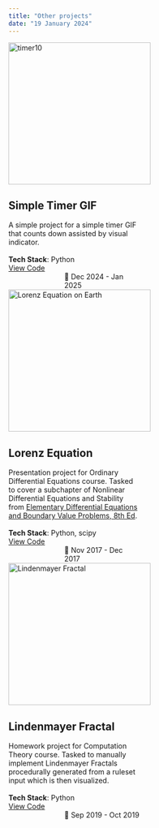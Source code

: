 ---
title: "Other projects"
date: "19 January 2024"
---

::: {layout="[35,65]"}

```{=html}
<div class="image-container">
    <img src="https://raw.githubusercontent.com/abyoso-hapsoro/simple-timer-gif/refs/heads/main/timer10.gif" width=280 alt="timer10" title="timer10"/>
</div>
```

```{=html}
<div style="width:260;">
    <h2>Simple Timer GIF</h2>
    A simple project for a simple timer GIF that counts down assisted by visual indicator.<br><br>
    <b>Tech Stack</b>: Python<br>
    <div style="width:150; float:left;"><i class="bi bi-github"></i> <a href="https://github.com/abyoso-hapsoro/simple-timer-gif">View Code</a></div>
    <div style="width:150; float:right;">📅 Dec 2024 - Jan 2025</div>
</div>
<div style="clear: both;"></div>
```

```{=html}
<div class="image-container">
    <img src="../images/Lorenz_Equation.gif" width=280 alt="Lorenz Equation on Earth" title="Lorenz Equation on Earth"/>
</div>
```

```{=html}
<div style="width:260;">
    <h2>Lorenz Equation</h2>
    Presentation project for Ordinary Differential Equations course. Tasked to cover a subchapter of Nonlinear Differential Equations and Stability from <span title="Boyce and DiPrima (2012)"><u>Elementary Differential Equations and Boundary Value Problems, 8th Ed</u></span>.<br><br>
    <b>Tech Stack</b>: Python, scipy<br>
    <div style="width:150; float:left;"><i class="bi bi-github"></i> <a href="https://github.com/abyoso-hapsoro/past-works/tree/main/Intermediate%20Python/Lorenz%20Equation">View Code</a></div>
    <div style="width:150; float:right;">📅 Nov 2017 - Dec 2017</div>
</div>
<div style="clear: both;"></div>
```

```{=html}
<div class="image-container">
    <img src="../images/Lindenmayer_Fractal.png" width=280 alt="Lindenmayer Fractal" title="Lindenmayer Fractal"/>
</div>
```

```{=html}
<div style="width:260;">
    <h2>Lindenmayer Fractal</h2>
    Homework project for Computation Theory course. Tasked to manually implement Lindenmayer Fractals procedurally generated from a ruleset input which is then visualized.<br><br>
    <b>Tech Stack</b>: Python<br>
    <div style="width:150; float:left;"><i class="bi bi-github"></i> <a href="https://github.com/abyoso-hapsoro/past-works/tree/main/Intermediate%20Python/Lindenmayer%20Fractal">View Code</a></div>
    <div style="width:150; float:right;">📅 Sep 2019 - Oct 2019</div>
</div>
<div style="clear: both;"></div>
```

:::